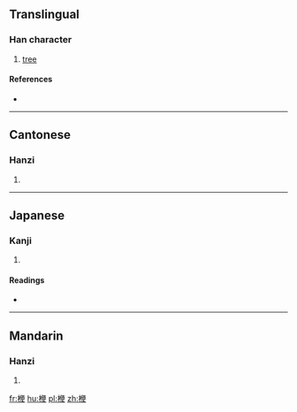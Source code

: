 ==Translingual==

===Han character===
{{Han char|rn=75|rad=木|as=09|sn=13|four=4194<sub>6</sub>|canj=木人一大 (DOMK)}}

# [[tree]]

====References====
* {{Han ref|kx=0540.240|dkj=15165|dj=0928.090|hdz=21251.090|uh=6969|ud=26985|bh=DDE1|bd=56801}}

----

==Cantonese==

===Hanzi===
{{yue-hanzi|jyut=|y=pin4}}

# {{defn|lang=yue|sort=木09}}

----

==Japanese==

===Kanji===
{{ja-kanji|grade=|rs=木09}}

# {{defn|lang=ja|sort=木09}}

====Readings====
* {{ja-readings|on=[[へん]] (hen), [[べん]] (ben)|kun=}}

----

==Mandarin==

===Hanzi===
{{cmn-hanzi|pin=[[dié]] ([[die2]]), [[pián]] ([[pian2]])|wg=tieh<sup>2</sup>, p'ien<sup>2</sup>}}

# {{defn|lang=cmn|sort=木09}}

[[fr:楩]]
[[hu:楩]]
[[pl:楩]]
[[zh:楩]]